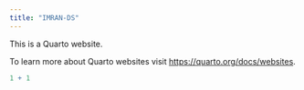 ```yaml
---
title: "IMRAN-DS"
---
```


This is a Quarto website.

To learn more about Quarto websites visit <https://quarto.org/docs/websites>.

```r
1 + 1
```
